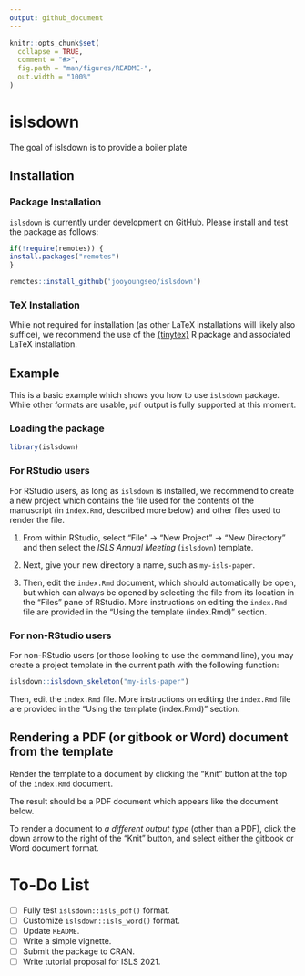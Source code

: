 ```yaml
---
output: github_document
---
```


<!-- README.md is generated from README.Rmd. Please edit that file -->

```r
knitr::opts_chunk$set(
  collapse = TRUE,
  comment = "#>",
  fig.path = "man/figures/README-",
  out.width = "100%"
)
```

# islsdown

<!-- badges: start -->
<!-- badges: end -->

The goal of islsdown is to provide a boiler plate 

## Installation

### Package Installation

`islsdown` is currently under development on GitHub. Please install and test the package as follows:

```r
if(!require(remotes)) {
install.packages("remotes")
}

remotes::install_github('jooyoungseo/islsdown')
```

### TeX Installation

While not required for installation (as other LaTeX installations will likely also suffice), we recommend the use of the [{tinytex}](https://yihui.org/tinytex/) R package and associated LaTeX installation.

## Example

This is a basic example which shows you how to use `islsdown` package. While other formats are usable, `pdf` output is fully supported at this moment.

### Loading the package

```r
library(islsdown)
```

### For RStudio users

For RStudio users, as long as `islsdown` is installed, we recommend to create a new project which contains the file used for the contents of the manuscript (in `index.Rmd`, described more below) and other files used to render the file.

1. From within RStudio, select 
"File" -> 
"New Project" ->
"New Directory" and then select the *ISLS Annual Meeting* 
(`islsdown`) template.

2. Next, give your new directory a name, such as `my-isls-paper`.

3. Then, edit the `index.Rmd` document, which should automatically be open, but 
which can always be opened by selecting the file from its location in the
"Files" pane of RStudio. More instructions on editing the `index.Rmd` file are
provided in the "Using the template (index.Rmd)" section.

### For non-RStudio users

For non-RStudio users (or those looking to use the command line), 
you may create a project template in the current path with the following 
function:

```r
islsdown::islsdown_skeleton("my-isls-paper")
```

Then, edit the `index.Rmd` file. More instructions on editing the `index.Rmd` 
file are provided in the "Using the template (index.Rmd)" section.

## Rendering a PDF (or gitbook or Word) document from the template

Render the template to a document by clicking the 
"Knit" button at the top of the `index.Rmd` document. 

The result should be a PDF
document which appears like the document below.

To render a document to *a different output type* (other than a PDF), 
click the down arrow to the right of the "Knit" button, and select either the 
gitbook or Word document format.

# To-Do List

- [ ] Fully test `islsdown::isls_pdf()` format.
- [ ] Customize `islsdown::isls_word()` format.
- [ ] Update `README`.
- [ ] Write a simple vignette.
- [ ] Submit the package to CRAN.
- [ ] Write tutorial proposal for ISLS 2021.
